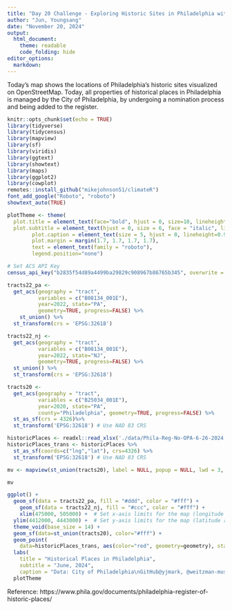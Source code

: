 ```yaml
---
title: "Day 20 Challenge - Exploring Historic Sites in Philadelphia with OpenStreetMap"
author: "Jun, Youngsang"
date: "November 20, 2024"
output: 
  html_document: 
    theme: readable
    code_folding: hide
editor_options: 
  markdown: 
---
```


Today's map shows the locations of Philadelphia's historic sites visualized on OpenStreetMap. Today, all properties of historical places in Philadelphia is managed by the City of Philadelphia, by undergoing a nomination process and being added to the register. 

```r
knitr::opts_chunk$set(echo = TRUE)
library(tidyverse)
library(tidycensus)
library(mapview)
library(sf)
library(viridis)
library(ggtext)
library(showtext)
library(maps)
library(ggplot2)
library(cowplot)
remotes::install_github("mikejohnson51/climateR")
font_add_google("Roboto", "roboto")
showtext_auto(TRUE)

plotTheme <- theme(
  plot.title = element_text(face="bold", hjust = 0, size=10, lineheight=0.8),
  plot.subtitle = element_text(hjust = 0, size = 6, face = "italic", lineheight=0.8, margin = margin(b = 3, t = 6)),  
        plot.caption = element_text(size = 5, hjust = 0, lineheight=0.9),
        plot.margin = margin(1.7, 1.7, 1.7, 1.7),
        text = element_text(family = "roboto"),
        legend.position="none") 
```

```r
# Set ACS API Key
census_api_key("b2835f54d89a4499ba29829c908967b86765b345", overwrite = TRUE)

tracts22_pa <-  
  get_acs(geography = "tract",
          variables = c("B08134_001E"), 
          year=2022, state="PA",
          geometry=TRUE, progress=FALSE) %>%
    st_union() %>%
  st_transform(crs = 'EPSG:32618')

tracts22_nj <-  
  get_acs(geography = "tract",
          variables = c("B08134_001E"), 
          year=2022, state="NJ",
          geometry=TRUE, progress=FALSE) %>%
  st_union() %>%
  st_transform(crs = 'EPSG:32618')

tracts20 <-  
  get_acs(geography = "tract",
          variables = c("B25034_001E"), 
          year=2020, state="PA",
          county="Philadelphia", geometry=TRUE, progress=FALSE) %>% 
  st_as_sf(crs = 4326)%>%
  st_transform('EPSG:32618') # Use NAD 83 CRS

historicPlaces <- readxl::read_xlsx('./data/Phila-Reg-No-OPA-6-26-2024.xlsx')
historicPlaces_trans <- historicPlaces %>%
  st_as_sf(coords=c("lng","lat"), crs=4326) %>%
  st_transform('EPSG:32618') # Use NAD 83 CRS
```

```r
mv <- mapview(st_union(tracts20), label = NULL, popup = NULL, lwd = 3, color = "#0FF", col.regions = "transparent", alpha = 0.7, map.types = "OpenStreetMap") + mapview(historicPlaces_trans, label = "Resource Name", col.regions = "red", alpha = 1.0, cex = 3, layer.name="Historic Place")

mv
```

```r
ggplot() + 
  geom_sf(data = tracts22_pa, fill = "#ddd", color = "#fff") +
    geom_sf(data = tracts22_nj, fill = "#ccc", color = "#fff") +
    xlim(475000, 505000) +  # Set x-axis limits for the map (longitude range)
  ylim(4412000, 4443000) +  # Set y-axis limits for the map (latitude range)
  theme_void(base_size = 14) +
  geom_sf(data=st_union(tracts20), color="#fff") +
  geom_point(
    data=historicPlaces_trans, aes(color="red", geometry=geometry), stat = "sf_coordinates")+
  labs(
    title = "Historical Places in Philadelphia",
    subtitle = "June, 2024",
    caption = "Data: City of Philadelphia\nGitHub@yjmark, @weitzman-musa, #30DayMapChallenge #Day25") +
  plotTheme
```


Reference:
https://www.phila.gov/documents/philadelphia-register-of-historic-places/

